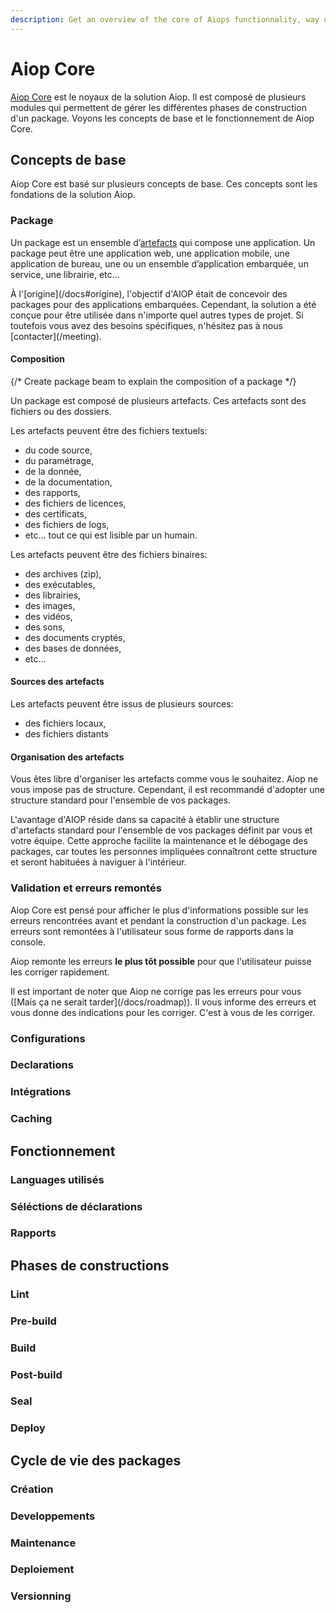 ```yaml
---
description: Get an overview of the core of Aiops functionnality, way of working and how to use it.
---
```




# Aiop Core

[Aiop Core](/docs/vocabulary#aiop-core) est le noyaux de la solution Aiop. Il est composé de plusieurs modules qui permettent de gérer les différentes phases de construction d'un package. Voyons les concepts de base et le fonctionnement de Aiop Core.

## Concepts de base

Aiop Core est basé sur plusieurs concepts de base. Ces concepts sont les fondations de la solution Aiop.

### Package

Un package est un ensemble d’[artefacts](/docs/vocabulary#artefact) qui compose une application. Un package peut être une application web, une application mobile, une application de bureau, une ou un ensemble d’application embarquée, un service, une librairie, etc...

<Callout type="info" emoji="ℹ️">
  À l'[origine](/docs#origine), l'objectif d'AIOP était de concevoir des packages pour des applications embarquées. Cependant, la solution a été conçue pour être utilisée dans n'importe quel autres types de projet. Si toutefois vous avez des besoins spécifiques, n'hésitez pas à nous [contacter](/meeting).
</Callout>

#### Composition

{/* Create package beam to explain the composition of a package <PackageBeam/> */}

Un package est composé de plusieurs artefacts. Ces artefacts sont des fichiers ou des dossiers.

Les artefacts peuvent être des fichiers textuels:
 - du code source,
 - du paramétrage,
 - de la donnée,
 - de la documentation,
 - des rapports,
 - des fichiers de licences,
 - des certificats,
 - des fichiers de logs,
 - etc... tout ce qui est lisible par un humain.

Les artefacts peuvent être des fichiers binaires:
 - des archives (zip),
 - des exécutables,
 - des librairies,
 - des images,
 - des vidéos,
 - des sons,
 - des documents cryptés,
 - des bases de données,
 - etc...

#### Sources des artefacts

Les artefacts peuvent être issus de plusieurs sources:
 - des fichiers locaux,
 - des fichiers distants

#### Organisation des artefacts

Vous êtes libre d'organiser les artefacts comme vous le souhaitez. Aiop ne vous impose pas de structure. Cependant, il est recommandé d'adopter une structure standard pour l'ensemble de vos packages.

<Callout emoji="💡">
  L'avantage d'AIOP réside dans sa capacité à établir une structure d'artefacts standard pour l'ensemble de vos packages définit par vous et votre équipe. Cette approche facilite la maintenance et le débogage des packages, car toutes les personnes impliquées connaîtront cette structure et seront habituées à naviguer à l'intérieur.
</Callout>

### Validation et erreurs remontés

Aiop Core est pensé pour afficher le plus d'informations possible sur les erreurs rencontrées avant et pendant la construction d'un package. Les erreurs sont remontées à l'utilisateur sous forme de rapports dans la console.

Aiop remonte les erreurs **le plus tôt possible** pour que l'utilisateur puisse les corriger rapidement.

<Callout emoji="🚨">
  Il est important de noter que Aiop ne corrige pas les erreurs pour vous ([Mais ça ne serait tarder](/docs/roadmap)). Il vous informe des erreurs et vous donne des indications pour les corriger. C'est à vous de les corriger.
</Callout>


### Configurations


### Declarations


### Intégrations


### Caching


## Fonctionnement

### Languages utilisés


### Séléctions de déclarations


### Rapports


## Phases de constructions


### Lint


### Pre-build


### Build


### Post-build


### Seal


### Deploy


## Cycle de vie des packages

### Création

### Developpements

### Maintenance

### Deploiement

### Versionning

